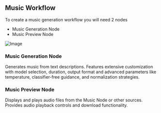 ## Music Workflow

To create a music generation workflow you will need 2 nodes

- Music Generation Node 
- Music Preview Node 

![Image](https://res.cloudinary.com/dvu6ueq2b/image/upload/v1755727603/Docs%20images/music-workflow_kbeive.png)

### Music Generation Node 

Generates music from text descriptions. Features extensive customization with model selection, duration, output format and advanced parameters like temperature, classifier-free guidance, and normalization strategies.

### Music Preview Node 

Displays and plays audio files from the Music Node or other sources. Provides audio playback controls and download functionality.

